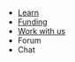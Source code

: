 
- [Learn](/learn)
- [Funding](/funding)
- [Work with us](/work_with_us)
- <Link to="https://forum.makerdao.com/" target="_blank">Forum</Link>
- <Link to="https://chat.makerdao.com/" target="_blank">Chat</Link>

